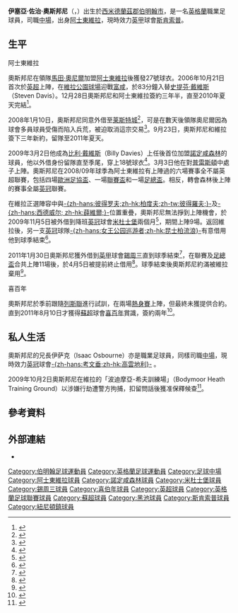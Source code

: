 {{NoteTA|G1=英超|G2=FAcup|G3=蘇超
|T=zh-hans:伊赛亚·奥斯本;zh-hk:伊塞亞·奧斯邦尼;
|1=zh-hans:奥斯本;zh-hk:奧斯邦尼;
}}
{{Infobox football biography
| name          = 伊塞亞·奧斯邦尼<BR>''Isaiah Osbourne''
| image          = Isaiah Osbourne.JPG
| image_size     = 250px
| caption        =
| fullname       = Isaiah George Osbourne 
| height         = {{height|ft=6|in=2}}
| birth_date    = {{Birth date and age|1987|11|15|df=y}}
| birth_place = [[英格蘭|英格蘭]][[伯明翰|伯明翰]] 
| currentclub    = [[斯坎索普联足球俱乐部|斯肯索普]]
| clubnumber     = 35
| position       = [[中場|防守中場]]
| youthyears1    = {{0|000}}?–2006
| youthclubs1    = [[阿士東維拉足球會|阿士東維拉]]
| years1         = 2006–2011 |clubs1 = [[阿士東維拉足球會|阿士東維拉]]                         
|caps1 = 19 |goals1 = 0
| years2         = 2009      |clubs2 = → [[诺丁汉森林足球俱乐部|諾定咸森林]] 
|caps2 = 8  |goals2 = 0
| years3         = 2009–2010 |clubs3 = → [[米德尔斯堡足球俱乐部|米杜士堡]]          
|caps3 = 9  |goals3 = 0
| years4         = 2011      |clubs4 = → [[谢周三足球俱乐部|錫周三]]
|caps4 = 10 |goals4 = 0
| years5         = 2011–2012 |clubs5 = [[希伯尼安足球俱乐部|喜百年]]                              
|caps5 = 30 |goals5 = 1
| years6         = 2012–2014 |clubs6 = [[黑池足球會|黑池]]                              
|caps6 = 28 |goals6 = 1
| years7         = 2014–     |clubs7 = [[斯坎索普联足球俱乐部|斯肯索普]]              
|caps7 = 1  |goals7 = 0
| nationalyears1 = 2002 |nationalteam1 = [[英格蘭16歲以下足球代表隊|英格蘭U16]] 
|nationalcaps1 = 1 |nationalgoals1 = 0
| pcupdate       = 2015年4月6日 (一) 07:15 (UTC)
| ntupdate       = 2015年4月6日 (一) 07:15 (UTC)
}}
{{中文譯名
| english = Isaiah Osbourne
| putonghua = 伊赛亚·奥斯本
| taiwan = 伊賽亞-奧斯本
| cantonese = 伊塞亞·奧斯邦尼<br>奧斯保尼
| other = I.伊薩克.奧斯伯恩<br>伊塞阿赫-奧斯邦尼
|}}
'''伊塞亞·佐治·奧斯邦尼'''（{{lang-en|'''Isaiah George Osbourne'''}}，{{bd|1987年|11月15日|catIdx=Osbourne, Isaiah}}）出生於[[西米德蘭茲郡|西米德蘭茲郡]][[伯明翰市|伯明翰市]]，是一名[[英格蘭|英格蘭]]職業足球員，司職[[中場|中場]]，出身[[阿士東維拉足球會|阿士東維拉]]，現時效力[[英甲|英甲]]球會[[斯坎索普联足球俱乐部|斯肯索普]]。

==生平==
;阿士東維拉
奧斯邦尼在領隊[[馬田·奧尼爾|馬田·奧尼爾]]加盟[[阿士東維拉足球會|阿士東維拉]]後獲發27號球衣。2006年10月21日首次於[[英超|英超]]上陣，在[[維拉公園球場|維拉公園球場]]迎戰[[富勒姆足球俱乐部|富咸]]，於83分鐘入替[[史提芬·戴維斯|史提芬·戴維斯]]（Steven Davis）。12月28日奧斯邦尼和阿士東維拉簽約三年半，直至2010年夏天完結<ref>{{cite news |title=Osbourne signs new Villa contract |url=http://news.bbc.co.uk/sport1/hi/football/teams/a/aston_villa/6215195.stm |publisher=BBC Sport |date=2006-12-28 |accessdate=2007-12-23 |archive-date=2008-01-16 |archive-url=https://web.archive.org/web/20080116210032/http://news.bbc.co.uk/sport1/hi/football/teams/a/aston_villa/6215195.stm |dead-url=no }}</ref>。

2008年1月10日，奧斯邦尼同意外借至[[莱斯特城足球俱乐部|莱斯特城]]<ref>{{cite news |title=Foxes Agree Osbourne Deal |url=http://www.skysports.com/story/0,19528,11677_3037582,00.html |publisher=Sky Sports |date=2008-01-10 |accessdate=2008-01-10 |archive-date=2008-01-17 |archive-url=https://web.archive.org/web/20080117205613/http://www.skysports.com/story/0,19528,11677_3037582,00.html |dead-url=no }}</ref>，可是在數天後領隊奧尼爾因為球會多員球員受傷而陷入兵荒，被迫取消這宗交易<ref>{{cite news |title=Osbourne's Foxes move put on hold |url=http://news.bbc.co.uk/sport1/hi/football/teams/l/leicester_city/7182933.stm |publisher=BBC Sport |date=2008-01-18 |accessdate=2008-01-18 |archive-date=2008-01-15 |archive-url=https://web.archive.org/web/20080115133109/http://news.bbc.co.uk/sport1/hi/football/teams/l/leicester_city/7182933.stm |dead-url=no }}</ref>。9月23日，奧斯邦尼和維拉簽下三年新約，留隊至2011年夏天。

2009年3月2日他成為[[比利·戴維斯|比利·戴維斯]]（Billy Davies）上任後首位加盟[[诺丁汉森林足球俱乐部|諾定咸森林]]的球員，他以外借身份留隊直至季尾，穿上18號球衣<ref>{{cite news |title=Forest bring in Villa's Osbourne |url=http://news.bbc.co.uk/sport1/hi/football/teams/n/nottm_forest/7919166.stm |publisher=BBC Sport |date=2009-03-02 |accessdate=2009-03-02 |archive-date=2009-03-06 |archive-url=https://web.archive.org/web/20090306074342/http://news.bbc.co.uk/sport1/hi/football/teams/n/nottm_forest/7919166.stm |dead-url=no }}</ref>。3月3日他在對[[普雷斯顿足球俱乐部|普雷斯頓]]中處子上陣。奧斯邦尼在2008/09年球季為阿士東維拉有上陣過的六場賽事全不屬英超聯賽，包括四場[[歐洲足協盃|歐洲足協盃]]、一場[[英格蘭聯賽盃|聯賽盃]]和一場[[英格蘭足總盃|足總盃]]。相反，轉會森林後上陣的賽事全屬[[英冠|英冠]]聯賽。

在維拉正選陣容中與[[斯蒂利扬·彼得罗夫|-{zh-hans:彼得罗夫;zh-hk:柏度夫;zh-tw:彼得羅夫;}-]]及[[薛維爾|-{zh-hans:西德威尔; zh-hk:薛維爾;}-]]位置重疊，奧斯邦尼無法掙到上陣機會，於2009年11月5日被外借到降班[[英冠|英冠]]球會[[米德尔斯堡足球俱乐部|米杜士堡]]兩個月<ref>{{cite news |language=en |url=http://news.bbc.co.uk/sport2/hi/football/teams/m/middlesbrough/8344230.stm |title=Middlesbrough seal Osbourne loan |publisher=[[BBC|BBC]] Sport |date=2009-11-05 |accessdate=2009-11-19 |archive-date=2009-11-08 |archive-url=https://web.archive.org/web/20091108083636/http://news.bbc.co.uk/sport2/hi/football/teams/m/middlesbrough/8344230.stm |dead-url=no }}</ref>，期間上陣9場。返回維拉後，另一支[[英冠|英冠]]球隊[[女王公园巡游者足球俱乐部|-{zh-hans:女王公园巡游者;zh-hk:昆士柏流浪}-]]有意借用他到球季結束<ref>{{cite news |language=en |url=http://www.skysports.com/story/0,19528,11688_5927033,00.html |title=Rangers to bring in Osbourne |publisher=Sky Sports |date=2010-02-08 |accessdate=2010-08-10 |archive-date=2010-03-15 |archive-url=https://web.archive.org/web/20100315035946/http://www.skysports.com/story/0,19528,11688_5927033,00.html |dead-url=no }}</ref>。

2011年1月30日奧斯邦尼獲外借到[[英甲|英甲]]球會[[谢周三足球俱乐部|錫周三]]直到球季結束<ref>{{cite news |language=en |url=http://www.skysports.com/story/0,19528,12875_6710969,00.html |title=Owls boss snaps up midfielder |publisher=''Sky Sports'' |date=2011-01-30 |accessdate=2011-01-31 |archive-date=2016-03-09 |archive-url=https://web.archive.org/web/20160309130312/http://www.skysports.com/story/0,19528,12875_6710969,00.html |dead-url=no }}</ref>，在聯賽及[[英格蘭足總盃|足總盃]]合共上陣11場後，於4月5日被提前終止借用<ref>{{cite news |language=en |url=http://news.bbc.co.uk/sport2/hi/football/teams/s/sheff_wed/9447096.stm |title=Sheffield Wednesday end Isaiah Osbourne loan deal |publisher='''[[BBC_Sport|BBC Sport]]''' |date=2011-04-05 |accessdate=2011-04-06 |archive-date=2011-04-08 |archive-url=https://web.archive.org/web/20110408032030/http://news.bbc.co.uk/sport2/hi/football/teams/s/sheff_wed/9447096.stm |dead-url=no }}</ref>。球季結束後奧斯邦尼約滿被維拉棄用<ref>{{cite news |language=en |url=http://news.bbc.co.uk/sport2/hi/football/13572464.stm |title=Nigel Reo-Coker and John Carew leave Aston Villa |publisher=''[[BBC_Sport|BBC Sport]]'' |date=2011-05-27 |accessdate=2011-08-12 |archive-date=2011-08-11 |archive-url=https://web.archive.org/web/20110811233730/http://news.bbc.co.uk/sport2/hi/football/13572464.stm |dead-url=no }}</ref>。

;喜百年
奧斯邦尼於季前跟隨[[列斯聯足球會|列斯聯]]進行試訓，在兩場[[熱身賽|熱身賽]]上陣，但最終未獲提供合約。直到2011年8月10日才獲得[[蘇超|蘇超]]球會[[希伯尼安足球俱乐部|喜百年]]賞識，簽約兩年<ref>{{cite news |language=en |url=http://news.bbc.co.uk/sport2/hi/football/14475014.stm |title=Isaiah Osbourne completes move to Hibernian |publisher=''[[BBC_Sport|BBC Sport]]'' |date=2011-08-10 |accessdate=2011-08-12 |archive-date=2011-08-11 |archive-url=https://web.archive.org/web/20110811221207/http://news.bbc.co.uk/sport2/hi/football/14475014.stm |dead-url=no }}</ref>。

==私人生活==
奧斯邦尼的兄長伊萨克（Isaac Osbourne）亦是職業足球員，同樣司職[[中場|中場]]，現時效力[[英冠|英冠]]球會[[考文垂足球俱乐部|-{zh-hans:考文垂;zh-hk:高雲地利}-]] 。

2009年10月2日奧斯邦尼在維拉的「波迪摩亞-希夫訓練場」（Bodymoor Heath Training Ground）以涉嫌行劫遭警方拘捕，扣留問話後獲准保釋候查<ref>{{cite news |language=en |url=http://news.bbc.co.uk/2/hi/uk_news/england/west_midlands/8292572.stm |title=Villa player arrested in training |publisher=[[BBC|BBC]] News |date=2009-10-06 |accessdate=2009-11-19 |archive-date=2009-10-09 |archive-url=https://web.archive.org/web/20091009034756/http://news.bbc.co.uk/2/hi/uk_news/england/west_midlands/8292572.stm |dead-url=no }}</ref>。

==參考資料==
{{Reflist}}

==外部連結==
*{{soccerbase|id=45101}}

{{DEFAULTSORT:Osbourne, Isaiah}}
[[Category:伯明翰足球運動員|Category:伯明翰足球運動員]]
[[Category:英格蘭足球運動員|Category:英格蘭足球運動員]]
[[Category:足球中場|Category:足球中場]]
[[Category:阿士東維拉球員|Category:阿士東維拉球員]]
[[Category:諾定咸森林球員|Category:諾定咸森林球員]]
[[Category:米杜士堡球員|Category:米杜士堡球員]]
[[Category:錫周三球員|Category:錫周三球員]]
[[Category:喜伯年球員|Category:喜伯年球員]]
[[Category:英超球員|Category:英超球員]]
[[Category:英格蘭足球聯賽球員|Category:英格蘭足球聯賽球員]]
[[Category:蘇超球員|Category:蘇超球員]]
[[Category:黑池球員|Category:黑池球員]]
[[Category:斯肯索普球員|Category:斯肯索普球員]]
[[Category:紐尼頓鎮球員|Category:紐尼頓鎮球員]]